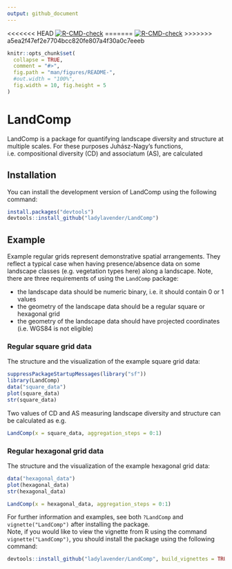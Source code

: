 ```yaml
---
output: github_document
---
```

<!-- Readme document of LandComp R package -->
<<<<<<< HEAD
<!-- badges: start -->
[![R-CMD-check](https://github.com/ladylavender/LandComp/actions/workflows/R-CMD-check.yaml/badge.svg)](https://github.com/ladylavender/LandComp/actions/workflows/R-CMD-check.yaml)
<!-- badges: end -->
=======
  <!-- badges: start -->
  [![R-CMD-check](https://github.com/ladylavender/LandComp/actions/workflows/R-CMD-check.yaml/badge.svg)](https://github.com/ladylavender/LandComp/actions/workflows/R-CMD-check.yaml)
  <!-- badges: end -->
>>>>>>> a5ea2f47ef2e7704bcc820fe807a4f30a0c7eeeb
```r
knitr::opts_chunk$set(
  collapse = TRUE,
  comment = "#>",
  fig.path = "man/figures/README-",
  #out.width = "100%",
  fig.width = 10, fig.height = 5
)
```

# LandComp

LandComp is a package for quantifying landscape diversity and structure at
multiple scales. For these purposes Juhász-Nagy's functions, i.e. compositional 
diversity (CD) and associatum (AS), are calculated

## Installation

You can install the development version of LandComp using the following command:

``` r
install.packages("devtools")
devtools::install_github("ladylavender/LandComp")
```

## Example

Example regular grids represent demonstrative spatial arrangements. They reflect a typical case when having presence/absence data on some landscape classes (e.g. vegetation types here) along a landscape. 
Note, there are three requirements of using the `LandComp` package:

* the landscape data should be numeric binary, i.e. it should contain 0 or 1 values
* the geometry of the landscape data should be a regular square or hexagonal grid
* the geometry of the landscape data should have projected coordinates (i.e. WGS84 is not eligible)

### Regular square grid data

The structure and the visualization of the example square grid data:

```r
suppressPackageStartupMessages(library("sf"))
library(LandComp)
data("square_data")
plot(square_data)
str(square_data)
```

Two values of CD and AS measuring landscape diversity and structure can be calculated as e.g.

```r
LandComp(x = square_data, aggregation_steps = 0:1)
```

### Regular hexagonal grid data

The structure and the visualization of the example hexagonal grid data:

```r
data("hexagonal_data")
plot(hexagonal_data)
str(hexagonal_data)
```

```r
LandComp(x = hexagonal_data, aggregation_steps = 0:1)
```

For further information and examples, see both `?LandComp` and `vignette("LandComp")` after installing the package.  
Note, if you would like to view the vignette from R using the command `vignette("LandComp")`, you should install the package using the following command:

``` r
devtools::install_github("ladylavender/LandComp", build_vignettes = TRUE)
```
